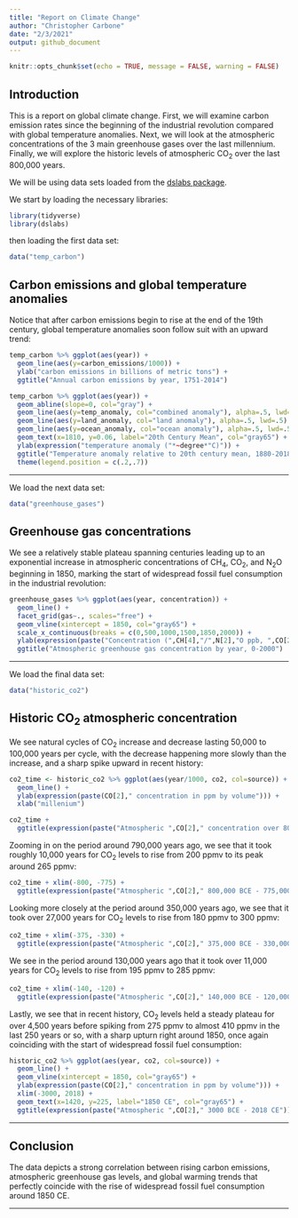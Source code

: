 ```yaml
---
title: "Report on Climate Change"
author: "Christopher Carbone"
date: "2/3/2021"
output: github_document
---
```


```r
knitr::opts_chunk$set(echo = TRUE, message = FALSE, warning = FALSE)
```

## Introduction

This is a report on global climate change. First, we will examine carbon emission rates since the beginning of the industrial revolution compared with global temperature anomalies. Next, we will look at the atmospheric concentrations of the 3 main greenhouse gases over the last millennium. Finally, we will explore the historic levels of atmospheric CO~2~ over the last 800,000 years.

We will be using data sets loaded from the [dslabs package](https://cran.r-project.org/web/packages/dslabs/dslabs.pdf).

We start by loading the necessary libraries:

```r
library(tidyverse)
library(dslabs)
```

then loading the first data set:

```r
data("temp_carbon")
```

## Carbon emissions and global temperature anomalies

Notice that after carbon emissions begin to rise at the end of the 19th century, global temperature anomalies soon follow suit with an upward trend:

```r
temp_carbon %>% ggplot(aes(year)) +
  geom_line(aes(y=carbon_emissions/1000)) +
  ylab("carbon emissions in billions of metric tons") +
  ggtitle("Annual carbon emissions by year, 1751-2014")

temp_carbon %>% ggplot(aes(year)) +
  geom_abline(slope=0, col="gray") +
  geom_line(aes(y=temp_anomaly, col="combined anomaly"), alpha=.5, lwd=.5) +
  geom_line(aes(y=land_anomaly, col="land anomaly"), alpha=.5, lwd=.5) +
  geom_line(aes(y=ocean_anomaly, col="ocean anomaly"), alpha=.5, lwd=.5) +
  geom_text(x=1810, y=0.06, label="20th Century Mean", col="gray65") +
  ylab(expression("temperature anomaly ("*~degree*"C)")) +
  ggtitle("Temperature anomaly relative to 20th century mean, 1880-2018") +
  theme(legend.position = c(.2,.7))
```

***
We load the next data set:

```r
data("greenhouse_gases")
```

## Greenhouse gas concentrations

We see a relatively stable plateau spanning centuries leading up to an exponential increase in atmospheric concentrations of CH~4~, CO~2~, and N~2~O beginning in 1850, marking the start of widespread fossil fuel consumption in the industrial revolution:

```r
greenhouse_gases %>% ggplot(aes(year, concentration)) +
  geom_line() +
  facet_grid(gas~., scales="free") +
  geom_vline(xintercept = 1850, col="gray65") +
  scale_x_continuous(breaks = c(0,500,1000,1500,1850,2000)) +
  ylab(expression(paste("Concentration (",CH[4],"/",N[2],"O ppb, ",CO[2]," ppm)"))) +
  ggtitle("Atmospheric greenhouse gas concentration by year, 0-2000")
```

***
We load the final data set:

```r
data("historic_co2")
```

## Historic CO~2~ atmospheric concentration

We see natural cycles of CO~2~ increase and decrease lasting 50,000 to 100,000 years per cycle, with the decrease happening more slowly than the increase, and a sharp spike upward in recent history:

```r
co2_time <- historic_co2 %>% ggplot(aes(year/1000, co2, col=source)) +
  geom_line() +
  ylab(expression(paste(CO[2]," concentration in ppm by volume"))) +
  xlab("millenium")

co2_time + 
  ggtitle(expression(paste("Atmospheric ",CO[2]," concentration over 800,000 years")))
```

Zooming in on the period around 790,000 years ago, we see that it took roughly 10,000 years for CO~2~ levels to rise from 200 ppmv to its peak around 265 ppmv:

```r
co2_time + xlim(-800, -775) +
  ggtitle(expression(paste("Atmospheric ",CO[2]," 800,000 BCE - 775,000 BCE")))
```

Looking more closely at the period around 350,000 years ago, we see that it took over 27,000 years for CO~2~ levels to rise from 180 ppmv to 300 ppmv:

```r
co2_time + xlim(-375, -330) +
  ggtitle(expression(paste("Atmospheric ",CO[2]," 375,000 BCE - 330,000 BCE")))
```

We see in the period around 130,000 years ago that it took over 11,000 years for CO~2~ levels to rise from 195 ppmv to 285 ppmv:

```r
co2_time + xlim(-140, -120) +
  ggtitle(expression(paste("Atmospheric ",CO[2]," 140,000 BCE - 120,000 BCE")))
```

Lastly, we see that in recent history, CO~2~ levels held a steady plateau for over 4,500 years before spiking from 275 ppmv to almost 410 ppmv in the last 250 years or so, with a sharp upturn right around 1850, once again coinciding with the start of widespread fossil fuel consumption:

```r
historic_co2 %>% ggplot(aes(year, co2, col=source)) +
  geom_line() +
  geom_vline(xintercept = 1850, col="gray65") +
  ylab(expression(paste(CO[2]," concentration in ppm by volume"))) +
  xlim(-3000, 2018) +
  geom_text(x=1420, y=225, label="1850 CE", col="gray65") +
  ggtitle(expression(paste("Atmospheric ",CO[2]," 3000 BCE - 2018 CE")))
```

***
## Conclusion

The data depicts a strong correlation between rising carbon emissions, atmospheric greenhouse gas levels, and global warming trends that perfectly coincide with the rise of widespread fossil fuel consumption around 1850 CE.

***
